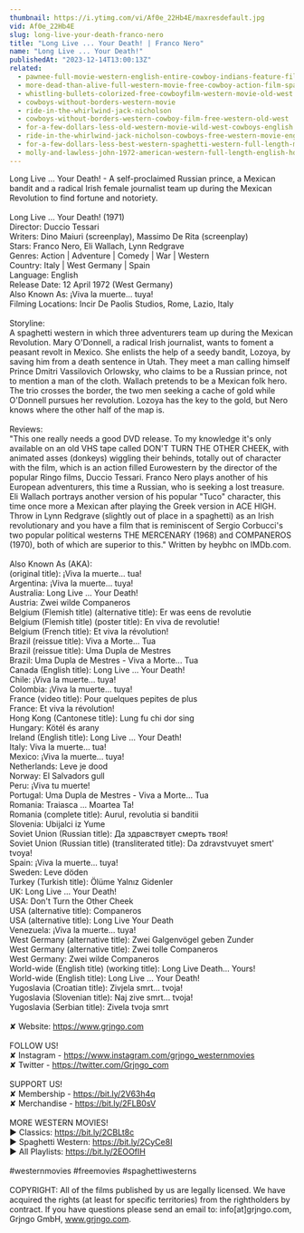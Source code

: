 ```yaml
---
thumbnail: https://i.ytimg.com/vi/Af0e_22Hb4E/maxresdefault.jpg
vid: Af0e_22Hb4E
slug: long-live-your-death-franco-nero
title: "Long Live ... Your Death! | Franco Nero"
name: "Long Live ... Your Death!"
publishedAt: "2023-12-14T13:00:13Z"
related:
  - pawnee-full-movie-western-english-entire-cowboy-indians-feature-film-free-full-westerns
  - more-dead-than-alive-full-western-movie-free-cowboy-action-film-spaghetti-western-wild-west
  - whistling-bullets-colorized-free-cowboyfilm-western-movie-old-west
  - cowboys-without-borders-western-movie
  - ride-in-the-whirlwind-jack-nicholson
  - cowboys-without-borders-western-cowboy-film-free-western-old-west
  - for-a-few-dollars-less-old-western-movie-wild-west-cowboys-english
  - ride-in-the-whirlwind-jack-nicholson-cowboys-free-western-movie-english
  - for-a-few-dollars-less-best-western-spaghetti-western-full-length-movie-wild-west
  - molly-and-lawless-john-1972-american-western-full-length-english-hd-free-full-moves
---
```


Long Live ... Your Death! - A self-proclaimed Russian prince, a Mexican bandit and a radical Irish female journalist team up during the Mexican Revolution to find fortune and notoriety. <br />
<br />
Long Live ... Your Death! (1971)<br />
Director: Duccio Tessari<br />
Writers: Dino Maiuri (screenplay), Massimo De Rita (screenplay)<br />
Stars: Franco Nero, Eli Wallach, Lynn Redgrave<br />
Genres: Action | Adventure | Comedy | War | Western <br />
Country: Italy | West Germany | Spain<br />
Language: English<br />
Release Date: 12 April 1972 (West Germany) <br />
Also Known As: ¡Viva la muerte... tuya! <br />
Filming Locations: Incir De Paolis Studios, Rome, Lazio, Italy <br />
<br />
Storyline:<br />
A spaghetti western in which three adventurers team up during the Mexican Revolution. Mary O'Donnell, a radical Irish journalist, wants to foment a peasant revolt in Mexico. She enlists the help of a seedy bandit, Lozoya, by saving him from a death sentence in Utah. They meet a man calling himself Prince Dmitri Vassilovich Orlowsky, who claims to be a Russian prince, not to mention a man of the cloth. Wallach pretends to be a Mexican folk hero. The trio crosses the border, the two men seeking a cache of gold while O'Donnell pursues her revolution. Lozoya has the key to the gold, but Nero knows where the other half of the map is.<br />
<br />
Reviews:<br />
"This one really needs a good DVD release. To my knowledge it's only available on an old VHS tape called DON'T TURN THE OTHER CHEEK, with animated asses (donkeys) wiggling their behinds, totally out of character with the film, which is an action filled Eurowestern by the director of the popular Ringo films, Duccio Tessari. Franco Nero plays another of his European adventurers, this time a Russian, who is seeking a lost treasure. Eli Wallach portrays another version of his popular "Tuco" character, this time once more a Mexican after playing the Greek version in ACE HIGH. Throw in Lynn Redgrave (slightly out of place in a spaghetti) as an Irish revolutionary and you have a film that is reminiscent of Sergio Corbucci's two popular political westerns THE MERCENARY (1968) and COMPANEROS (1970), both of which are superior to this." Written by heybhc on IMDb.com.<br />
<br />
Also Known As (AKA):<br />
(original title): ¡Viva la muerte... tua!<br />
Argentina: ¡Viva la muerte... tuya!<br />
Australia: Long Live ... Your Death!<br />
Austria: Zwei wilde Companeros<br />
Belgium (Flemish title) (alternative title): Er was eens de revolutie<br />
Belgium (Flemish title) (poster title): En viva de revolutie!<br />
Belgium (French title): Et viva la révolution!<br />
Brazil (reissue title): Viva a Morte... Tua<br />
Brazil (reissue title): Uma Dupla de Mestres<br />
Brazil: Uma Dupla de Mestres - Viva a Morte... Tua<br />
Canada (English title): Long Live ... Your Death!<br />
Chile: ¡Viva la muerte... tuya!<br />
Colombia: ¡Viva la muerte... tuya!<br />
France (video title): Pour quelques pepites de plus<br />
France: Et viva la révolution!<br />
Hong Kong (Cantonese title): Lung fu chi dor sing<br />
Hungary: Kötél és arany<br />
Ireland (English title): Long Live ... Your Death!<br />
Italy: Viva la muerte... tua!<br />
Mexico: ¡Viva la muerte... tuya!<br />
Netherlands: Leve je dood<br />
Norway: El Salvadors gull<br />
Peru: ¡Viva tu muerte!<br />
Portugal: Uma Dupla de Mestres - Viva a Morte... Tua<br />
Romania: Traiasca ... Moartea Ta!<br />
Romania (complete title): Aurul, revolutia si banditii<br />
Slovenia: Ubijalci iz Yume<br />
Soviet Union (Russian title): Да здравствует смерть твоя!<br />
Soviet Union (Russian title) (transliterated title): Da zdravstvuyet smert' tvoya!<br />
Spain: ¡Viva la muerte... tuya!<br />
Sweden: Leve döden<br />
Turkey (Turkish title): Ölüme Yalnız Gidenler<br />
UK: Long Live ... Your Death!<br />
USA: Don't Turn the Other Cheek<br />
USA (alternative title): Companeros<br />
USA (alternative title): Long Live Your Death<br />
Venezuela: ¡Viva la muerte... tuya!<br />
West Germany (alternative title): Zwei Galgenvögel geben Zunder<br />
West Germany (alternative title): Zwei tolle Companeros<br />
West Germany: Zwei wilde Companeros<br />
World-wide (English title) (working title): Long Live Death... Yours!<br />
World-wide (English title): Long Live ... Your Death!<br />
Yugoslavia (Croatian title): Zivjela smrt... tvoja!<br />
Yugoslavia (Slovenian title): Naj zive smrt... tvoja!<br />
Yugoslavia (Serbian title): Zivela tvoja smrt<br />
<br />
✘ Website: https://www.grjngo.com<br />
<br />
FOLLOW US!<br />
✘ Instagram - https://www.instagram.com/grjngo_westernmovies<br />
✘ Twitter - https://twitter.com/Grjngo_com<br />
<br />
SUPPORT US!<br />
✘ Membership - https://bit.ly/2V63h4q<br />
✘ Merchandise - https://bit.ly/2FLB0sV<br />
<br />
MORE WESTERN MOVIES! <br />
► Classics: https://bit.ly/2CBLt8c <br />
► Spaghetti Western: https://bit.ly/2CyCe8I <br />
► All Playlists: https://bit.ly/2EOOfIH <br />
<br />
#westernmovies #freemovies #spaghettiwesterns<br />
<br />
COPYRIGHT: All of the films published by us are legally licensed. We have acquired the rights (at least for specific territories) from the rightholders by contract. If you have questions please send an email to: info[at]grjngo.com, Grjngo GmbH, www.grjngo.com.